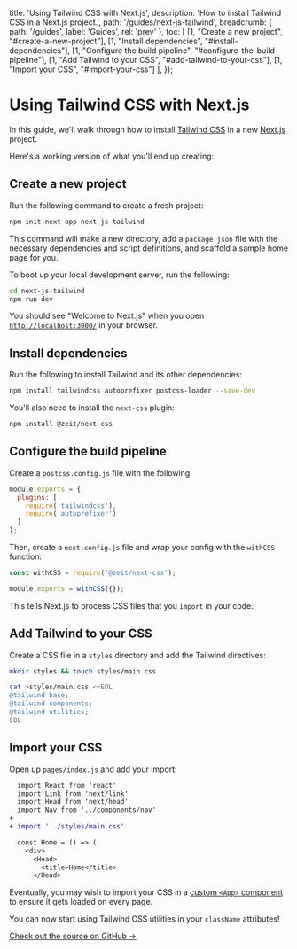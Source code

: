
  title: 'Using Tailwind CSS with Next.js',
  description: 'How to install Tailwind CSS in a Next.js project.',
  path: '/guides/next-js-tailwind',
  breadcrumb: {
    path: '/guides',
    label: 'Guides',
    rel: 'prev'
  },
  toc: [
    [1, "Create a new project", "#create-a-new-project"],
    [1, "Install dependencies", "#install-dependencies"],
    [1, "Configure the build pipeline", "#configure-the-build-pipeline"],
    [1, "Add Tailwind to your CSS", "#add-tailwind-to-your-css"],
    [1, "Import your CSS", "#import-your-css"]
  ],
});

# Using Tailwind CSS with Next.js

In this guide, we'll walk through how to install [Tailwind CSS](https://tailwindcss.com/) in a new [Next.js](https://nextjs.org/) project.

Here's a working version of what you'll end up creating:

<BrowserDemo
  url="https://next-js-tailwind.levelhq.now.sh"
  label="next-js-tailwind.levelhq.now.sh"
/>

<h2 id="create-a-new-project">
  <StepHeading step="1">Create a new project</StepHeading>
</h2>

Run the following command to create a fresh project:

```bash
npm init next-app next-js-tailwind
```

This command will make a new directory, add a `package.json` file with the necessary dependencies and script definitions, and scaffold a sample home page for you.

To boot up your local development server, run the following:

```bash
cd next-js-tailwind
npm run dev
```

You should see "Welcome to Next.js" when you open [`http://localhost:3000/`](http://localhost:3000/) in your browser.

<h2 id="install-dependencies">
  <StepHeading step="2">Install dependencies</StepHeading>
</h2>

Run the following to install Tailwind and its other dependencies:

```bash
npm install tailwindcss autoprefixer postcss-loader --save-dev
```

You'll also need to install the `next-css` plugin:

```bash
npm install @zeit/next-css
```

<h2 id="configure-the-build-pipeline">
  <StepHeading step="3">Configure the build pipeline</StepHeading>
</h2>

Create a `postcss.config.js` file with the following:

```js
module.exports = {
  plugins: [
    require('tailwindcss'),
    require('autoprefixer')
  ]
};
```

Then, create a `next.config.js` file and wrap your config with the `withCSS` function:

```js
const withCSS = require('@zeit/next-css');

module.exports = withCSS({});
```

This tells Next.js to process CSS files that you `import` in your code.

<h2 id="add-tailwind-to-your-css">
  <StepHeading step="4">Add Tailwind to your CSS</StepHeading>
</h2>

Create a CSS file in a `styles` directory and add the Tailwind directives:

```bash
mkdir styles && touch styles/main.css

cat >styles/main.css <<EOL
@tailwind base;
@tailwind components;
@tailwind utilities;
EOL
```

<h2 id="import-your-css">
  <StepHeading step="5">Import your CSS</StepHeading>
</h2>

Open up `pages/index.js` and add your import:

```diff
  import React from 'react'
  import Link from 'next/link'
  import Head from 'next/head'
  import Nav from '../components/nav'
+
+ import '../styles/main.css'

  const Home = () => (
    <div>
      <Head>
        <title>Home</title>
      </Head>
```

Eventually, you may wish to import your CSS in a [custom `<App>` component](https://nextjs.org/docs#custom-app) to ensure it gets loaded on every page.

You can now start using Tailwind CSS utilities in your `className` attributes!

[Check out the source on GitHub →](https://github.com/levelhq/next-js-tailwind)
